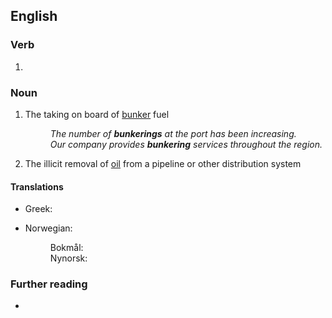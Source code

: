 ==English==

===Verb===
{{head|en|verb form}}

# {{present participle of|bunker|lang=en|nocat=1}}

===Noun===
{{en-noun}}

# {{lb|en|nautical}} The taking on board of [[bunker]] fuel
#: ''The number of '''bunkerings''' at the port has been increasing.''
#: ''Our company provides '''bunkering''' services throughout the region.''
#: {{syn|en|coaling}}
# {{lb|en|chiefly|Nigeria}} The illicit removal of [[oil]] from a pipeline or other distribution system

====Translations====
{{trans-top|taking bunker fuel on board}}
* Greek: {{t|el|ανθράκευση|f}}
{{trans-mid}}
* Norwegian:
*: Bokmål: {{t|nb|bunkring|m|f}}
*: Nynorsk: {{t|nn|bunkring|f}}
{{trans-bottom}}

===Further reading===
* {{pedialite}}